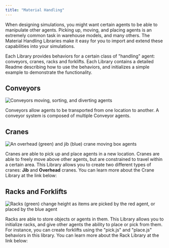 ```yaml
---
title: "Material Handling"
---
```


When designing simulations, you might want certain agents to be able to manipulate other agents. Picking up, moving, and placing agents is an extremely common task in warehouse models, and many others. The Material Handling Libraries make it easy for you to import and extend these capabilities into your simulations.

Each Library provides behaviors for a certain class of "handling" agent: conveyors, cranes, racks and forklifts. Each Library contains a detailed Readme describing how to use the behaviors, and initializes a simple example to demonstrate the functionality.

## Conveyors

![Conveyors moving, sorting, and diverting agents](https://cdn-us1.hash.ai/site/docs/conveyors.gif)

Conveyors allow agents to be transported from one location to another. A conveyor system is composed of multiple Conveyor agents.

<Embed url="https://simulation.hash.ai/@hash/convey" caption="" />

## Cranes

![An overhead (green) and jib (blue) crane moving box agents](https://cdn-us1.hash.ai/site/docs/cranes.gif)

Cranes are able to pick up and place agents in a new location. Cranes are able to freely move above other agents, but are constrained to travel within a certain area. This Library allows you to create two different types of cranes: **Jib** and **Overhead** cranes. You can learn more about the Crane Library at the link below:

<Embed url="https://simulation.hash.ai/@hash/cranes" caption="" />

## Racks and Forklifts

![Racks (green) change height as items are picked by the red agent, or placed by the blue agent](https://cdn-us1.hash.ai/site/docs/racks.gif)

Racks are able to store objects or agents in them. This Library allows you to initialize racks, and give other agents the ability to place or pick from them. For instance, you can create forklifts using the "pick.js" and "place.js" behaviors in this library. You can learn more about the Rack Library at the link below:

<Embed url="https://simulation.hash.ai/@hash/racks" caption="" />
